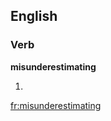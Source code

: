 
==English==

===Verb===
'''misunderestimating'''

# {{present participle of|[[misunderestimate]]}}

[[fr:misunderestimating]]